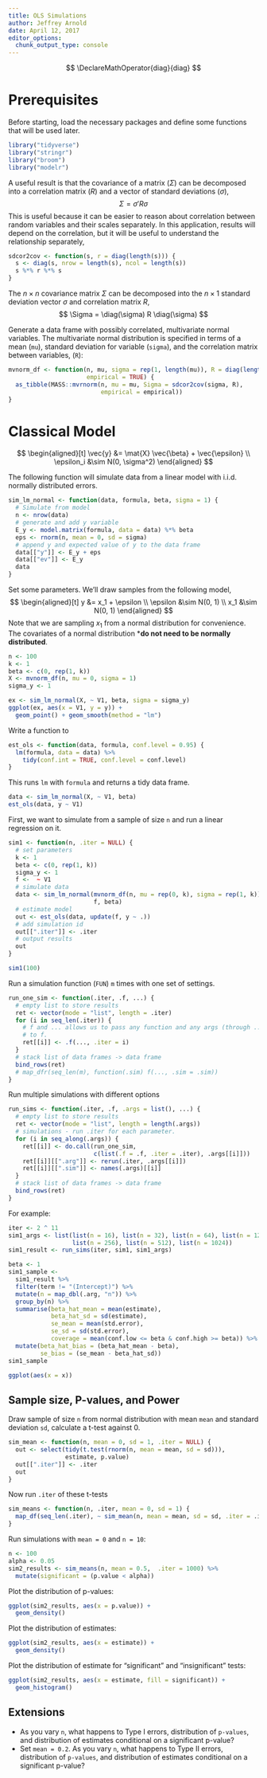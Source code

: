 ```yaml
---
title: OLS Simulations
author: Jeffrey Arnold
date: April 12, 2017
editor_options: 
  chunk_output_type: console
---
```


$$
\DeclareMathOperator{diag}{diag}
$$

# Prerequisites

Before starting, load the necessary packages and define some functions that will be used later.

```r
library("tidyverse")
library("stringr")
library("broom")
library("modelr")
```

A useful result is that the covariance of a matrix ($\Sigma$) can be decomposed into a correlation matrix ($R$) and a vector of standard deviations ($\sigma$),
$$
\Sigma = \sigma' R \sigma
$$
This is useful because it can be easier to reason about correlation between random variables and their scales separately.
In this application, results will depend on the correlation, but it will be useful to understand the relationship separately,
```r
sdcor2cov <- function(s, r = diag(length(s))) {
  s <- diag(s, nrow = length(s), ncol = length(s))
  s %*% r %*% s
}
```
The $n \times n$ covariance matrix $\Sigma$ can be decomposed into the $n \times 1$ standard deviation vector $\sigma$ and correlation matrix $R$,
$$
\Sigma = \diag(\sigma) R \diag(\sigma)
$$

Generate a data frame with possibly correlated, multivariate normal variables.
The multivariate normal distribution is specified in terms of a mean (`mu`), 
standard deviation for variable (`sigma`), and the correlation matrix between variables,
(`R`):
```r
mvnorm_df <- function(n, mu, sigma = rep(1, length(mu)), R = diag(length(sd)),
                      empirical = TRUE) {
  as_tibble(MASS::mvrnorm(n, mu = mu, Sigma = sdcor2cov(sigma, R), 
                          empirical = empirical))
}
```



# Classical Model

$$
\begin{aligned}[t]
\vec{y} &= \mat{X} \vec{\beta} + \vec{\epsilon} \\
\epsilon_i &\sim N(0, \sigma^2)
\end{aligned}
$$

The following function will simulate data from a linear model with i.i.d. normally distributed errors.

```r
sim_lm_normal <- function(data, formula, beta, sigma = 1) {
  # Simulate from model
  n <- nrow(data)
  # generate and add y variable
  E_y <- model.matrix(formula, data = data) %*% beta
  eps <- rnorm(n, mean = 0, sd = sigma)
  # append y and expected value of y to the data frame
  data[["y"]] <- E_y + eps
  data[["ev"]] <- E_y
  data
}
```

Set some parameters. We'll draw samples from the following model,
$$
\begin{aligned}[t]
y &= x_1 + \epsilon \\
\epsilon &\sim N(0, 1) \\
x_1 &\sim N(0, 1)
\end{aligned}
$$
Note that we are sampling $x_1$ from a normal distribution for convenience.
The covariates of a normal distribution ***do not need to be normally distributed**.

```r
n <- 100
k <- 1
beta <- c(0, rep(1, k))
X <- mvnorm_df(n, mu = 0, sigma = 1)
sigma_y <- 1
```

```r
ex <- sim_lm_normal(X, ~ V1, beta, sigma = sigma_y)
ggplot(ex, aes(x = V1, y = y)) + 
  geom_point() + geom_smooth(method = "lm")
```

Write a function to 
```r
est_ols <- function(data, formula, conf.level = 0.95) {
  lm(formula, data = data) %>%
    tidy(conf.int = TRUE, conf.level = conf.level)
}
```

This runs `lm` with `formula` and returns a tidy data frame.
```r
data <- sim_lm_normal(X, ~ V1, beta)
est_ols(data, y ~ V1)
```


First, we want to simulate from a sample of size `n` and run a linear regression on it.
```r
sim1 <- function(n, .iter = NULL) {
  # set parameters 
  k <- 1
  beta <- c(0, rep(1, k))
  sigma_y <- 1
  f <-  ~ V1
  # simulate data
  data <- sim_lm_normal(mvnorm_df(n, mu = rep(0, k), sigma = rep(1, k)),
                        f, beta)
  # estimate model
  out <- est_ols(data, update(f, y ~ .))
  # add simulation id
  out[[".iter"]] <- .iter
  # output results
  out
}

```

```r
sim1(100)
```

Run a simulation function (`FUN`) `m` times with one set of settings.
```r
run_one_sim <- function(.iter, .f, ...) {
  # empty list to store results
  ret <- vector(mode = "list", length = .iter)
  for (i in seq_len(.iter)) {
    # f and ... allows us to pass any function and any args (through ...)
    # to f.
    ret[[i]] <- .f(..., .iter = i)
  }
  # stack list of data frames -> data frame
  bind_rows(ret)
  # map_dfr(seq_len(m), function(.sim) f(..., .sim = .sim))
}
```

Run multiple simulations with different options
```r
run_sims <- function(.iter, .f, .args = list(), ...) {
  # empty list to store results
  ret <- vector(mode = "list", length = length(.args))
  # simulations - run .iter for each parameter.
  for (i in seq_along(.args)) {
    ret[[i]] <- do.call(run_one_sim, 
                        c(list(.f = .f, .iter = .iter), .args[[i]]))
    ret[[i]][[".arg"]] <- rerun(.iter, .args[[i]])
    ret[[i]][[".sim"]] <- names(.args)[[i]]
  }
  # stack list of data frames -> data frame
  bind_rows(ret)
}
```

For example:
```r
iter <- 2 ^ 11
sim1_args <- list(list(n = 16), list(n = 32), list(n = 64), list(n = 128),
                  list(n = 256), list(n = 512), list(n = 1024))
sim1_result <- run_sims(iter, sim1, sim1_args)
```

```r
beta <- 1
sim1_sample <- 
  sim1_result %>%
  filter(term != "(Intercept)") %>%
  mutate(n = map_dbl(.arg, "n")) %>%
  group_by(n) %>%
  summarise(beta_hat_mean = mean(estimate),
            beta_hat_sd = sd(estimate),
            se_mean = mean(std.error),
            se_sd = sd(std.error),
            coverage = mean(conf.low <= beta & conf.high >= beta)) %>%
  mutate(beta_hat_bias = (beta_hat_mean - beta),
         se_bias = (se_mean - beta_hat_sd))
sim1_sample
```

```r
ggplot(aes(x = x))
```


## Sample size, P-values, and Power

Draw sample of size `n` from normal distribution with mean `mean` and standard deviation `sd`,
calculate a t-test against 0.
```r
sim_mean <- function(n, mean = 0, sd = 1, .iter = NULL) {
  out <- select(tidy(t.test(rnorm(n, mean = mean, sd = sd))), 
                estimate, p.value)
  out[[".iter"]] <- .iter
  out
}
```

Now run `.iter` of these t-tests
```r
sim_means <- function(n, .iter, mean = 0, sd = 1) {
  map_df(seq_len(.iter), ~ sim_mean(n, mean = mean, sd = sd, .iter = .iter))
}
```

Run simulations with `mean = 0` and `n = 10`:
```r
n <- 100
alpha <- 0.05
sim2_results <- sim_means(n, mean = 0.5,  .iter = 1000) %>%
  mutate(significant = (p.value < alpha))
```

Plot the distribution of p-values:
```r
ggplot(sim2_results, aes(x = p.value)) +
  geom_density()
```

Plot the distribution of estimates:
```r
ggplot(sim2_results, aes(x = estimate)) +
  geom_density()
```

Plot the distribution of estimate for "significant" and "insignificant" tests:
```r
ggplot(sim2_results, aes(x = estimate, fill = significant)) +
  geom_histogram()
```

## Extensions

- As you vary `n`, what happens to Type I errors, distribution of `p-values`,
    and distribution of estimates conditional on a significant p-value?
- Set `mean = 0.2`. As you vary `n`, what happens to Type II errors, distribution of `p-values`,
    and distribution of estimates conditional on a significant p-value?

